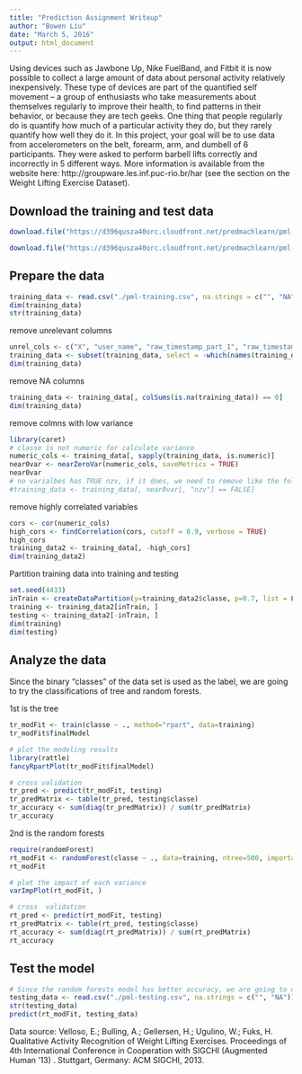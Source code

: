 ```yaml
---
title: "Prediction Assignment Writeup"
author: "Bowen Liu"
date: "March 5, 2016"
output: html_document
---
```


Using devices such as Jawbone Up, Nike FuelBand, and Fitbit it is now possible to collect a large amount of data about personal activity relatively inexpensively. These type of devices are part of the quantified self movement – a group of enthusiasts who take measurements about themselves regularly to improve their health, to find patterns in their behavior, or because they are tech geeks. One thing that people regularly do is quantify how much of a particular activity they do, but they rarely quantify how well they do it. In this project, your goal will be to use data from accelerometers on the belt, forearm, arm, and dumbell of 6 participants. They were asked to perform barbell lifts correctly and incorrectly in 5 different ways. More information is available from the website here: http://groupware.les.inf.puc-rio.br/har (see the section on the Weight Lifting Exercise Dataset).

## Download the training and test data

```r
download.file("https://d396qusza40orc.cloudfront.net/predmachlearn/pml-training.csv",  destfile = "pml-training.csv")

download.file("https://d396qusza40orc.cloudfront.net/predmachlearn/pml-testing.csv", destfile = "pml-testing.csv")
```

## Prepare the data

```r
training_data <- read.csv("./pml-training.csv", na.strings = c("", "NA"))
dim(training_data)
str(training_data)
```

remove unrelevant columns

```r
unrel_cols <- c("X", "user_name", "raw_timestamp_part_1", "raw_timestamp_part_2", "cvtd_timestamp", "new_window", "num_window")
training_data <- subset(training_data, select = -which(names(training_data) %in% unrel_cols))
dim(training_data)
```

remove NA columns

```r
training_data <- training_data[, colSums(is.na(training_data)) == 0]
dim(training_data)
```

remove colmns with low variance

```r
library(caret)
# classe is not numeric for calculate variance
numeric_cols <- training_data[, sapply(training_data, is.numeric)]
near0var <- nearZeroVar(numeric_cols, saveMetrics = TRUE)
near0var
# no varialbes has TRUE nzv, if it does, we need to remove like the following
#training_data <- training_data[, near0var[, "nzv"] == FALSE]
```

remove highly correlated variables

```r
cors <- cor(numeric_cols)
high_cors <- findCorrelation(cors, cutoff = 0.9, verbose = TRUE)
high_cors
training_data2 <- training_data[, -high_cors]
dim(training_data2)
```

Partition training data into training and testing

```r
set.seed(4433)
inTrain <- createDataPartition(y=training_data2$classe, p=0.7, list = FALSE)
training <- training_data2[inTrain, ]
testing <- training_data2[-inTrain, ]
dim(training)
dim(testing)
```

## Analyze the data

Since the binary "classes" of the data set is used as the label, we are going to try the
classifications of tree and random forests.

1st is the tree

```r
tr_modFit <- train(classe ~ ., method="rpart", data=training)
tr_modFit$finalModel

# plot the modeling results
library(rattle)
fancyRpartPlot(tr_modFit$finalModel)

# cross validation
tr_pred <- predict(tr_modFit, testing)
tr_predMatrix <- table(tr_pred, testing$classe)
tr_accuracy <- sum(diag(tr_predMatrix)) / sum(tr_predMatrix)
tr_accuracy
```

2nd is the random forests

```r
require(randomForest)
rt_modFit <- randomForest(classe ~ ., data=training, ntree=500, importance=TRUE)
rt_modFit

# plot the impact of each variance
varImpPlot(rt_modFit, )

# cross  validation
rt_pred <- predict(rt_modFit, testing)
rt_predMatrix <- table(rt_pred, testing$classe)
rt_accuracy <- sum(diag(rt_predMatrix)) / sum(rt_predMatrix)
rt_accuracy
```

## Test the model

```r
# Since the random forests model has better accuracy, we are going to use that to test
testing_data <- read.csv("./pml-testing.csv", na.strings = c("", "NA"))
str(testing_data)
predict(rt_modFit, testing_data)
```
Data source:
Velloso, E.; Bulling, A.; Gellersen, H.; Ugulino, W.; Fuks, H. Qualitative Activity Recognition of Weight Lifting Exercises. Proceedings of 4th International Conference in Cooperation with SIGCHI (Augmented Human '13) . Stuttgart, Germany: ACM SIGCHI, 2013.